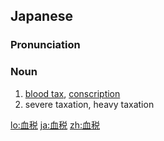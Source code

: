 ==Japanese==
{{ja-kanjitab|けつ|ぜい|yomi=on}}

===Pronunciation===
{{ja-pron|けつぜい|y=o}}

===Noun===
{{ja-noun|けつぜい}}

# [[blood tax]], [[conscription]]
# severe taxation, heavy taxation

[[lo:血税]]
[[ja:血税]]
[[zh:血税]]